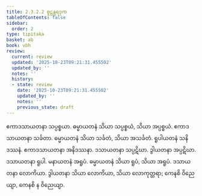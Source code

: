 ```yaml
---
title: 2.3.2.2 စူဠန္တရဒုက
tableOfContents: false
sidebar:
  order: 2
type: tipitaka
basket: ab
book: vbh
review:
  current: review
  updated: '2025-10-23T09:21:31.455502'
  updated_by: ''
  notes: ''
  history:
  - state: review
    date: '2025-10-23T09:21:31.455502'
    updated_by: ''
    notes: ''
    previous_state: draft
---
```



<ReviewStatus review={frontmatter.review} showDetails={true} />

<HypothesisAnnotation frontmatter={frontmatter} />

<DynamicBreadcrumb />

<Paragraph number="598" book="vbh">
ဧကာဒသာယတနာ သပ္ပစ္စယာ. ဓမ္မာယတနံ သိယာ သပ္ပစ္စယံ, သိယာ အပ္ပစ္စယံ. ဧကာဒသာယတနာ သင်္ခတာ. ဓမ္မာယတနံ သိယာ သင်္ခတံ, သိယာ အသင်္ခတံ. ရူပါယတနံ သနိဒဿနံ. ဧကာဒသာယတနာ အနိဒဿနာ. ဒသာယတနာ သပ္ပဋိဃာ. ဒွါယတနာ အပ္ပဋိဃာ. ဒသာယတနာ ရူပါ. မနာယတနံ အရူပံ. ဓမ္မာယတနံ သိယာ ရူပံ, သိယာ အရူပံ. ဒသာယတနာ လောကိယာ. ဒွါယတနာ သိယာ လောကိယာ, သိယာ လောကုတ္တရာ; ကေနစိ ဝိညေယျာ, ကေနစိ န ဝိညေယျာ.
</Paragraph>